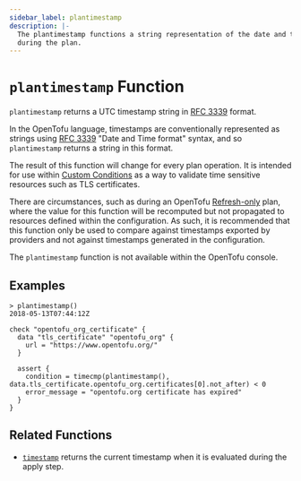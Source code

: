 ```yaml
---
sidebar_label: plantimestamp
description: |-
  The plantimestamp functions a string representation of the date and time
  during the plan.
---
```


# `plantimestamp` Function

`plantimestamp` returns a UTC timestamp string in [RFC 3339](https://tools.ietf.org/html/rfc3339) format.

In the OpenTofu language, timestamps are conventionally represented as
strings using [RFC 3339](https://tools.ietf.org/html/rfc3339)
"Date and Time format" syntax, and so `plantimestamp` returns a string
in this format.

The result of this function will change for every plan operation. It is intended
for use within [Custom Conditions](../../language/expressions/custom-conditions.mdx)
as a way to validate time sensitive resources such as TLS certificates.

There are circumstances, such as during an OpenTofu [Refresh-only](../../cli/commands/plan.mdx#planning-modes) plan, where
the value for this function will be recomputed but not propagated to resources
defined within the configuration. As such, it is recommended that this function
only be used to compare against timestamps exported by providers and not against
timestamps generated in the configuration.

The `plantimestamp` function is not available within the OpenTofu console.

## Examples

```
> plantimestamp()
2018-05-13T07:44:12Z
```

```hcl
check "opentofu_org_certificate" {
  data "tls_certificate" "opentofu_org" {
    url = "https://www.opentofu.org/"
  }

  assert {
    condition = timecmp(plantimestamp(), data.tls_certificate.opentofu_org.certificates[0].not_after) < 0
    error_message = "opentofu.org certificate has expired"
  }
}
```

## Related Functions

* [`timestamp`](../../language/functions/timestamp.mdx) returns the current timestamp when it is evaluated
during the apply step.
